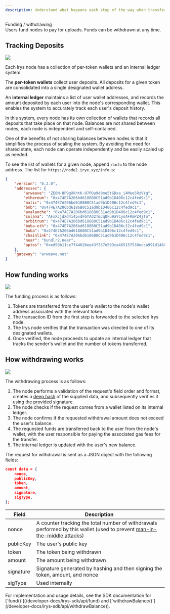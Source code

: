 ```yaml
---
description: Understand what happens each step of the way when transferring tokens to or from a node.
---
```



<div className="flex flex-col mt-5">
	<div className="flex items-end">
		<div className="">
			<Heading level={1}>Funding / withdrawing</Heading>
		</div>
	</div>
</div>
Users fund nodes to pay for uploads. Funds can be withdrawn at any time.

## Tracking Deposits

<img className="border border-[#FEF4EE] rounded mt-5 w-5/6" src="/img/learn/irys-tracking-deposits.png" />

Each Irys node has a collection of per-token wallets and an internal ledger system.

The **per-token wallets** collect user deposits. All deposits for a given token are consolidated into a single designated wallet address.

An **internal ledger** maintains a list of user wallet addresses, and records the amount deposited by each user into the node's corresponding wallet. This enables the system to accurately track each user's deposit history.

In this system, every node has its own collection of wallets that records all deposits that take place on that node. Balances are not shared between nodes, each node is independent and self-contained.

One of the benefits of not sharing balances between nodes is that it simplifies the process of scaling the system. By avoiding the need for shared state, each node can operate independently and be easily scaled up as needed.

To see the list of wallets for a given node, append `/info` to the node address. The list for `https://node2.iryx.xyz/info` is:

```json
{
	"version": "0.2.0",
	"addresses": {
		"arweave": "ZE0N-8P9gXkhtK-07PQu9d8me5tGDxa_i4Mee5RzVYg",
		"ethereum": "0x474E7A206bd6186B0C51ad9b1D406c12c4fed9c1",
		"matic": "0x474E7A206bd6186B0C51ad9b1D406c12c4fed9c1",
		"bnb": "0x474E7A206bd6186B0C51ad9b1D406c12c4fed9c1",
		"avalanche": "0x474E7A206bd6186B0C51ad9b1D406c12c4fed9c1",
		"solana": "AFxXJjdXd4i4pvdFbYAd2TmJqQFu9aYCysAFRmPZ4jTo",
		"arbitrum": "0x474E7A206bd6186B0C51ad9b1D406c12c4fed9c1",
		"boba-eth": "0x474E7A206bd6186B0C51ad9b1D406c12c4fed9c1",
		"boba": "0x474E7A206bd6186B0C51ad9b1D406c12c4fed9c1",
		"chainlink": "0x474E7A206bd6186B0C51ad9b1D406c12c4fed9c1",
		"near": "bundlr2.near",
		"aptos": "0xed50b11ce7f4402bee43f357e593ca46515f530ecca991d1460dc0557617d033"
	},
	"gateway": "arweave.net"
}
```

## How funding works

<img className="border border-[#FEF4EE] rounded mt-5 w-5/6" src="/img/learn/irys-funding.png" />

The funding process is as follows:

1. Tokens are transferred from the user's wallet to the node's wallet address associated with the relevant token.
2. The transaction ID from the first step is forwarded to the selected Irys node.
3. The Irys node verifies that the transaction was directed to one of its designated wallets.
4. Once verified, the node proceeds to update an internal ledger that tracks the sender's wallet and the number of tokens transferred.

## How withdrawing works

<img className="border border-[#FEF4EE] rounded mt-5 w-5/6" src="/img/learn/irys-withdrawing.png" />

The withdrawing process is as follows:

1. The node performs a validation of the request's field order and format, creates a [deep hash](/terminology#deep-hash) of the supplied data, and subsequently verifies it using the provided signature.
2. The node checks if the request comes from a wallet listed on its internal ledger.
3. The node confirms if the requested withdrawal amount does not exceed the user's balance.
4. The requested funds are transferred back to the user from the node's wallet, with the user responsible for paying the associated gas fees for the transfer.
5. The internal ledger is updated with the user's new balance.

The request for withdrawal is sent as a JSON object with the following fields:

```json
const data = {
	nonce,
	publicKey,
	token,
	amount,
	signature,
	sigType,
};
```

| Field     | Description                                                                                                                                                                       |
| --------- | --------------------------------------------------------------------------------------------------------------------------------------------------------------------------------- |
| nonce     | A counter tracking the total number of withdrawals performed by this wallet (used to prevent [man-in-the-middle attacks](https://en.wikipedia.org/wiki/Man-in-the-middle_attack)) |
| publicKey | The user's public key                                                                                                                                                             |
| token     | The token being withdrawn                                                                                                                                                         |
| amount    | The amount being withdrawn                                                                                                                                                        |
| signature | Signature generated by hashing and then signing the token, amount, and nonce                                                                                                      |
| sigType   | Used internally                                                                                                                                                                   |

<Callout type="info" emoji="ℹ️">
	For implementation and usage details, see the SDK documentation for [`fund()`](/developer-docs/irys-sdk/api/fund)
	and [`withdrawBalance()`](/developer-docs/irys-sdk/api/withdrawBalance)).
</Callout>
